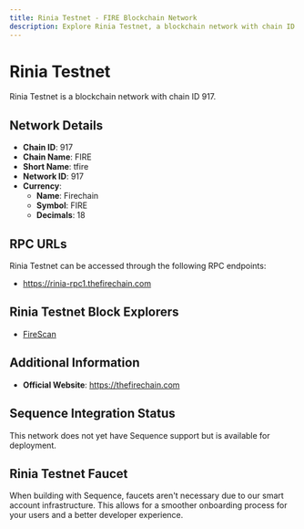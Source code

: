 ```yaml
--- 
title: Rinia Testnet - FIRE Blockchain Network
description: Explore Rinia Testnet, a blockchain network with chain ID 917. Learn about its native currency, Firechain, and how to interact with the network.
---
```


# Rinia Testnet

Rinia Testnet is a blockchain network with chain ID 917.

## Network Details

- **Chain ID**: 917
- **Chain Name**: FIRE
- **Short Name**: tfire
- **Network ID**: 917
- **Currency**: 
  - **Name**: Firechain
  - **Symbol**: FIRE
  - **Decimals**: 18

## RPC URLs

Rinia Testnet can be accessed through the following RPC endpoints:

- https://rinia-rpc1.thefirechain.com

## Rinia Testnet Block Explorers

- [FireScan](https://rinia.firescan.io)

## Additional Information

- **Official Website**: https://thefirechain.com

## Sequence Integration Status

This network does not yet have Sequence support but is available for deployment.

## Rinia Testnet Faucet

When building with Sequence, faucets aren't necessary due to our smart account infrastructure. This allows for a smoother onboarding process for your users and a better developer experience.
